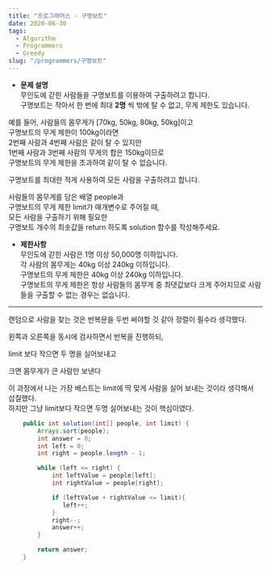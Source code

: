 ```yaml
---
title: "프로그래머스 - 구명보트"
date: 2020-06-30
tags:
  - Algorithm
  - Programmers
  - Greedy
slug: "/programmers/구명보트"
---
```


- __문제 설명__  <br/>
무인도에 갇힌 사람들을 구명보트를 이용하여 구출하려고 합니다. <br/>
구명보트는 작아서 한 번에 최대 __2명__ 씩 밖에 탈 수 없고, 무게 제한도 있습니다. <br/>

예를 들어, 사람들의 몸무게가 [70kg, 50kg, 80kg, 50kg]이고 <br/>
구명보트의 무게 제한이 100kg이라면 <br/>
2번째 사람과 4번째 사람은 같이 탈 수 있지만 <br/>
1번째 사람과 3번째 사람의 무게의 합은 150kg이므로 <br/>
구명보트의 무게 제한을 초과하여 같이 탈 수 없습니다. <br/>

구명보트를 최대한 적게 사용하여 모든 사람을 구출하려고 합니다. <br/>

사람들의 몸무게를 담은 배열 people과 <br/>
구명보트의 무게 제한 limit가 매개변수로 주어질 때, <br/>
모든 사람을 구출하기 위해 필요한 <br/>
구명보트 개수의 최솟값을 return 하도록 solution 함수를 작성해주세요.

- __제한사항__ <br/>
무인도에 갇힌 사람은 1명 이상 50,000명 이하입니다. <br/>
각 사람의 몸무게는 40kg 이상 240kg 이하입니다. <br/>
구명보트의 무게 제한은 40kg 이상 240kg 이하입니다. <br/>
구명보트의 무게 제한은 항상 사람들의 몸무게 중 최댓값보다 크게 주어지므로 사람들을 구출할 수 없는 경우는 없습니다.

---------------------------

랜덤으로 사람을 찾는 것은 반복문을 두번 써야할 것 같아 정렬이 필수라 생각했다. <br/>

왼쪽과 오른쪽을 동시에 검사하면서 반복을 진행하되, <br/>

limit 보다 작으면 두 명을 실어보내고 <br/>

크면 몸무게가 큰 사람만 보낸다 <br/>

이 과정에서 나는 가장 베스트는 limit에 딱 맞게 사람을 실어 보내는 것이라 생각해서 <br/>
삽질했다. <br/>
하지만 그냥 limit보다 작으면 두명 실어보내는 것이 핵심이였다.


```java \\{2}
    public int solution(int[] people, int limit) {
        Arrays.sort(people);
        int answer = 0;
        int left = 0;
        int right = people.length - 1;

        while (left <= right) {
            int leftValue = people[left];
            int rightValue = people[right];

            if (leftValue + rightValue <= limit){
               left++;
            }
            right--;
            answer++;
        }

        return answer;
    }
```
